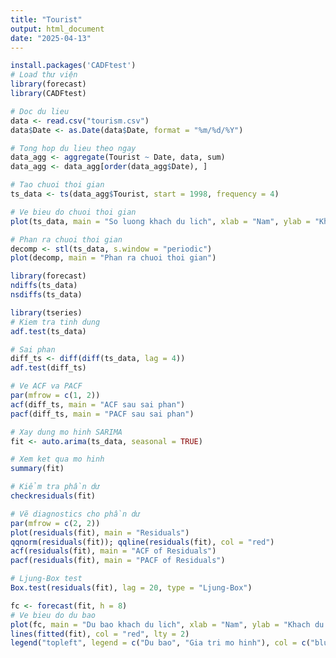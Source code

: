 ```yaml
---
title: "Tourist"
output: html_document
date: "2025-04-13"
---
```


```r
install.packages('CADFtest')
# Load thư viện
library(forecast)
library(CADFtest)
```

```r
# Doc du lieu
data <- read.csv("tourism.csv")
data$Date <- as.Date(data$Date, format = "%m/%d/%Y")

# Tong hop du lieu theo ngay
data_agg <- aggregate(Tourist ~ Date, data, sum)
data_agg <- data_agg[order(data_agg$Date), ]

# Tao chuoi thoi gian
ts_data <- ts(data_agg$Tourist, start = 1998, frequency = 4)
```

```r
# Ve bieu do chuoi thoi gian
plot(ts_data, main = "So luong khach du lich", xlab = "Nam", ylab = "Khach du lich")

# Phan ra chuoi thoi gian
decomp <- stl(ts_data, s.window = "periodic")
plot(decomp, main = "Phan ra chuoi thoi gian")
```

```r
library(forecast)
ndiffs(ts_data)
nsdiffs(ts_data)
```

```r
library(tseries)
# Kiem tra tinh dung
adf.test(ts_data)

# Sai phan
diff_ts <- diff(diff(ts_data, lag = 4))
adf.test(diff_ts)

# Ve ACF va PACF
par(mfrow = c(1, 2))
acf(diff_ts, main = "ACF sau sai phan")
pacf(diff_ts, main = "PACF sau sai phan")
```


```r
# Xay dung mo hinh SARIMA
fit <- auto.arima(ts_data, seasonal = TRUE)

# Xem ket qua mo hinh
summary(fit)

# Kiểm tra phần dư
checkresiduals(fit)

# Vẽ diagnostics cho phần dư
par(mfrow = c(2, 2))
plot(residuals(fit), main = "Residuals")
qqnorm(residuals(fit)); qqline(residuals(fit), col = "red")
acf(residuals(fit), main = "ACF of Residuals")
pacf(residuals(fit), main = "PACF of Residuals")

# Ljung-Box test
Box.test(residuals(fit), lag = 20, type = "Ljung-Box")
```

```r

fc <- forecast(fit, h = 8)
# Ve bieu do du bao
plot(fc, main = "Du bao khach du lich", xlab = "Nam", ylab = "Khach du lich")
lines(fitted(fit), col = "red", lty = 2)
legend("topleft", legend = c("Du bao", "Gia tri mo hinh"), col = c("blue", "red"), lty = c(1, 2))
```

